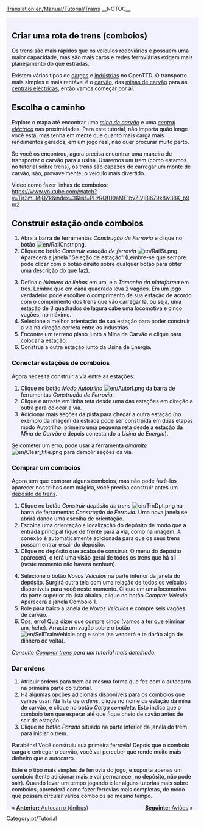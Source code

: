 [[Translation:en/Manual/Tutorial/Trains]]
__NOTOC__
{{en/Tabs|5|3
|Tutorial/Pt|1. Início<!--
-->|Tutorial/Autocarros (Ônibus)/Pt|2. Autocarros (Ônibus)<!--
-->|Tutorial/Comboios (Trens)/Pt|3. Comboios (Trens)<!--
-->|Tutorial/Aviões/Pt|4. Aviões<!--
-->|Tutorial/Fim/Pt|5. Final}}
<div style="padding:.5em 1em 1em 1em; border-top:none; background-color:#f1f2fe; color:#000;">
{{pt/Tutorial}}

==Criar uma rota de trens (comboios)==
Os trens são mais rápidos que os veículos rodoviários e possuem uma maior capacidade, mas são mais caros e redes ferroviárias exigem mais planejamento do que estradas.

Existem vários tipos de [[pt/Carga|cargas]] e [[pt/Indústria|indústrias]] no OpenTTD. O transporte mais simples e mais rentável é o [[pt/Manual/Base Set/Economy/Carvão|carvão]], das [[pt/Mina de carvão|minas de carvão]] para as [[pt/Usina de Energia|centrais eléctricas]], então vamos começar por aí. 

==Escolha o caminho==
Explore o mapa até encontrar uma [[pt/Mina de carvão|''mina de carvão'']] e uma [[pt/Usina de Energia|''central eléctrica'']] nas proximidades. Para este tutorial, não importa quão longe você está, mas tenha em mente que quanto mais carga mais rendimentos gerados, em um jogo real, não quer procurar muito perto.
{{en/Phototable|[[File:en/tutorial1.png|400px]]|''Usina de Energia'' com ''Minas de Carvão'' próximas.|none}}

Se você os encontrou, agora precisa encontrar uma maneira de transportar o carvão para a usina. Usaremos um trem (como estamos no tutorial sobre trens), os trens são capazes de carregar um monte de carvão, são, provavelmente, o veículo mais divertido.


Video como fazer linhas de comboios: https://www.youtube.com/watch?v=Tjr3mLMjQZk&index=3&list=PLzRQfU9aME1byZIVjBI679k8w38K_b9m2

==Construir estação onde comboios==
{{en/Phototable|[[File:pt/Railroad Construction.png]]|Barra de ferramentas Construção de ferrovia.|none|6=:}}
#Abra a barra de ferramentas ''Construção de Ferrovia'' e clique no botão [[File:en/RailCnstr.png]].
#Clique no botão ''Construir estação de ferrovia'' [[File:en/RailSt.png]]. Aparecerá a janela "Seleção de estação" (Lembre-se que sempre pode clicar com o botão direito sobre qualquer botão para obter uma descrição do que faz).
{{en/Phototable|[[File:en/Selecao de Estacao.png]]|Janela Seleção de estação.|none|6=:}}
<ol start="3">
<li>Defina o ''Número de linhas'' em um, e a ''Tamanho da plataforma'' em três. Lembre que em cada quadrado leva 2 vagões. Em um jogo verdadeiro pode escolher o comprimento de sua estação de acordo com o comprimento dos trens que vão carregar lá, ou seja, uma estação de 3 quadrados de lagura cabe uma locomotiva e cinco vagões, no máximo.
<li>Selecione a melhor orientação de sua estação para poder construir a via na direção correta entre as indústrias.
<li>Encontre um terreno plano junto a Mina de Carvão e clique para colocar a estação.
<li>Construa a outra estação junto da Usina de Energia.
</ol>
{{en/Phototable|[[File:en/tutorial2.png|400px]]|Suas estações junto as indústrias.|none|6=:}}

===Conectar estações de comboios===
Agora necesita construir a vía entre as estações: 
#Clique no botão ''Modo Autotrilho'' [[File:en/Autorl.png]] da barra de ferramentas ''Construção de Ferrovia''.
#Clique e arraste em linha reta desde uma das estações em direção a outra para colocar a vía.
#Adicionar mais seções da pista para chegar a outra estação (no exemplo da imagem da estrada pode ser construída em duas etapas modo Autotrilho: primeiro uma pequena reta desde a estação da ''Mina de Carvão'' e depois conectando a ''Usina de Energia'').
{{en/Phototable|[[File:en/tutorial3.png|400px]]|Estações conectadas.|none|6=:}}

Se cometer um erro, pode usar a ferramenta ''dinamite'' [[File:en/Clear title.png]] para demolir seções da vía.

===Comprar um comboios===
Agora tem que comprar alguns comboios, mas não pode fazê-los aparecer nos trilhos com mágica, você precisa construir antes um [[pt/Depósitos|depósito de trens]].

#Clique no botão ''Construir depósito de trens'' [[File:en/TrnDpt.png]] na barra de ferramentas ''Construção de Ferrovia''. Uma nova janela se abrirá dando uma escolha de orientação.
#Escolha uma orientação e localização do depósito de modo que a entrada principal fique de frente para a vía, como na imagem. A conexão é automaticamente adicionada para que os seus trens possam entrar e sair do depósito.
#Clique no depósito que acaba de construir. O menu do depósito aparecerá, e terá uma visão geral de todos os trens que há ali (neste momento não haverá nenhum).
{{en/Phototable|[[File:pt/Tutorial4.png|400px]]|A janela do Depósito de trem.|none|6=:}}
<ol start="4">
<li>Selecione o botão ''Novos Veículos'' na parte inferior da janela do depósito. Surgirá outra tela com uma relação de todos os veículos disponiveis para você neste momento. Clique em uma locomotiva da parte superior da lista abaixo, clique no botão ''Comprar Veículo''. Aparecerá a janela Comboio 1.
<li>Role para baixo a janela de ''Novos Veículos'' e compre seis vagões de carvão.
<li>Ops, erro! Quiz dizer que compre cinco (vamos a ter que eliminar um, hehe). Arraste um vagão sobre o botão [[File:en/SellTrainVehicle.png]] e solte (se venderá e te darão algo de dinhero de volta).
</ol>
''Consulte [[pt/Comprar trens|Comprar trens]] para um tutorial mais detalhado.''

===Dar ordens===
#Atribuir ordens para trem da mesma forma que fez com o autocarro na primeira parte do tutorial.
#Há algumas opções adicionais disponíveis para os comboios que vamos usar: Na lista de ''órdens'', clique no nome da estação da mina de carvão, e clique no botão ''Carga completa''. Esto indica que o comboio tem que esperar até que fique cheio de cavão antes de sair da estação.
#Clique no botão ''Parado'' situado na parte inferior da janela do trem para iniciar o trem.

Parabéns! Você construiu sua primeira ferrovia! Depois que o comboio carga e entregar o carvão, você vai perceber que rende muito mais dinheiro que o autocarro.

Este é o tipo mais simples de ferrovia do jogo, e suporta apenas um comboio (tente adicionar mais e vai permanecer no depósito, não pode sair). Quando levar um tempo jogando e ler alguns tutorias mais sobre comboios, aprenderá como fazer ferrovias mais completas, de modo que possam circular vários comboios ao mesmo tempo.

<span style="float: left">&laquo; [[pt/Manual/Tutorial/Autocarros (Ônibus)|'''Anterior:''' Autocarro (ônibus)]]  </span>
<span style="float: right">[[pt/Manual/Tutorial/Aviões|'''Seguinte:''' Aviões]] &raquo;</span>
</div>
[[Category:pt/Tutorial]]